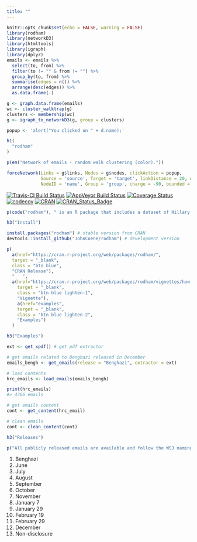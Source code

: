 ```yaml
---
title: ""
---
```


```r
knitr::opts_chunk$set(echo = FALSE, warning = FALSE)
library(rodham)
library(networkD3)
library(htmltools)
library(igraph)
library(dplyr)
emails <- emails %>%
  select(to, from) %>%
  filter(to != "" & from != "") %>%
  group_by(to, from) %>%
  summarise(edges = n()) %>%
  arrange(desc(edges)) %>%
  as.data.frame(.)

g <- graph.data.frame(emails)
wc <- cluster_walktrap(g)
clusters <- membership(wc)
g <- igraph_to_networkD3(g, group = clusters)

popup <- 'alert("You clicked on " + d.name);'
```

<main>
<div class = "container">

```r
h1(
  "rodham"
)
```

```r
p(em("Network of emails - random walk clustering (color)."))
```

```r
forceNetwork(Links = g$links, Nodes = g$nodes, clickAction = popup,
             Source = 'source', Target = 'target', linkDistance = 20, width = "100%", height = 600,
             NodeID = 'name', Group = 'group', charge = -90, bounded = FALSE)
```

[![Travis-CI Build Status](https://travis-ci.org/JohnCoene/rodham.svg?branch=master)](https://travis-ci.org/JohnCoene/rodham)
[![AppVeyor Build Status](https://ci.appveyor.com/api/projects/status/github/JohnCoene/rodham?branch=master&svg=true)](https://ci.appveyor.com/project/JohnCoene/rodham)
[![Coverage Status](https://coveralls.io/repos/github/JohnCoene/rodham/badge.svg?branch=master)](https://coveralls.io/github/JohnCoene/rodham?branch=master)
[![codecov](https://codecov.io/gh/JohnCoene/rodham/branch/master/graph/badge.svg)](https://codecov.io/gh/JohnCoene/rodham)
[![CRAN](https://img.shields.io/cran/v/rodham.svg)](https://img.shields.io/cran/v/rodham.svg)
[![CRAN_Status_Badge](http://cranlogs.r-pkg.org/badges/grand-total/rodham)](http://cranlogs.r-pkg.org/badges/grand-total/rodham)

```r
p(code("rodham"), " is an R package that includes a dataset of Hillary Rodham Clinton's personal emails as well as function to download their entire content from the Wall Street Journal and read it into R.", code("rodham"), " is available on CRAN.")
```

```r
h3("Install")
```

```r
install.packages("rodham") # stable version from CRAN
devtools::install_github("JohnCoene/rodham") # development version
```

```r
p(
  a(href="https://cran.r-project.org/web/packages/rodham/", 
  target = "_blank",
  class = "btn blue",
  "CRAN Release"),
  "   ",
  a(href="https://cran.r-project.org/web/packages/rodham/vignettes/how-to.html", 
    target = "_blank",
    class = "btn blue lighten-1",
    "Vignette"),
    a(href="examples", 
    target = "_blank",
    class = "btn blue lighten-2",
    "Examples")
  )
```

```r
h3("Examples")
```

```r
ext <- get_xpdf() # get pdf extractor

# get emails related to Benghazi released in December
emails_bengh <- get_emails(release = "Benghazi", extractor = ext)

# load contents
hrc_emails <- load_emails(emails_bengh)

print(hrc_emails)
#> 4366 emails

# get emails content
cont <- get_content(hrc_email)

# clean emails
cont <- clean_content(cont)
```

```r
h3("Releases")

p("All publicly released emails are available and follow the WSJ naming convention.")
```

1. Benghazi
2. June
3. July
4. August
5. September
6. October
7. November
8. January 7
9. January 29
10. February 19
11. February 29
12. December
13. Non-disclosure

</div>
</main>